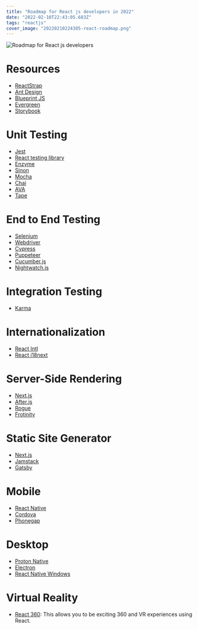 ```yaml
---
title: "Roadmap for React js developers in 2022"
date: "2022-02-10T22:43:05.683Z"
tags: "reactjs"
cover_image: "20220210224305-react-roadmap.png"
---
```


<img src="/images/react-roadmap.png" alt="Roadmap for React js developers" />

# Resources

- [ReactStrap](https://reactstrap.github.io/)
- [Ant Design](https://ant.design/)
- [Blueprint JS](https://blueprintjs.com/)
- [Evergreen](https://evergreen.segment.com/)
- [Storybook](https://storybook.js.org/)

# Unit Testing

- [Jest](https://facebook.github.io/jest/)
- [React testing library](https://testing-library.com/docs/react-testing-library/intro)
- [Enzyme](http://airbnb.io/enzyme/)
- [Sinon](http://sinonjs.org/)
- [Mocha](https://mochajs.org/)
- [Chai](http://www.chaijs.com/)
- [AVA](https://github.com/avajs/ava)
- [Tape](https://github.com/substack/tape)

# End to End Testing

- [Selenium](https://www.seleniumhq.org/)
- [Webdriver](http://webdriver.io/)
- [Cypress](https://cypress.io/)
- [Puppeteer](https://pptr.dev/)
- [Cucumber.js](https://github.com/cucumber/cucumber-js)
- [Nightwatch.js](http://nightwatchjs.org/)

# Integration Testing

- [Karma](https://karma-runner.github.io/)

# Internationalization

- [React Intl](https://github.com/yahoo/react-intl)
- [React i18next](https://react.i18next.com/)

# Server-Side Rendering

- [Next.js](https://nextjs.org/)
- [After.js](https://github.com/jaredpalmer/after.js)
- [Rogue](https://github.com/alidcastano/rogue.js)
- [Frotinity](https://frontity.org/)

# Static Site Generator

- [Next.js](https://nextjs.org/)
- [Jamstack](https://jamstack.org/generators/)
- [Gatsby](https://www.gatsbyjs.org/)

# Mobile

- [React Native](https://facebook.github.io/react-native/)
- [Cordova](https://cordova.apache.org/)
- [Phonegap](https://phonegap.com/)

# Desktop

- [Proton Native](https://proton-native.js.org/)
- [Electron](https://electronjs.org/)
- [React Native Windows](https://github.com/Microsoft/react-native-windows)

# Virtual Reality

- [React 360](https://facebook.github.io/react-360/): This allows you to be exciting 360 and VR experiences using React.
